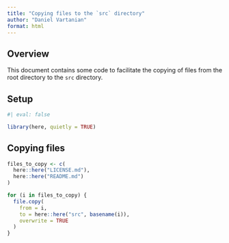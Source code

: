 ```yaml
---
title: "Copying files to the `src` directory"
author: "Daniel Vartanian"
format: html
---
```


## Overview

This document contains some code to facilitate the copying of files from the root directory to the `src` directory.

## Setup

```r
#| eval: false

library(here, quietly = TRUE)
```

## Copying files

```r
files_to_copy <- c(
  here::here("LICENSE.md"),
  here::here("README.md")
)

```

```r
for (i in files_to_copy) {
  file.copy(
    from = i,
    to = here::here("src", basename(i)),
    overwrite = TRUE
  )
}
```
